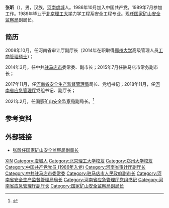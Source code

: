 {{Otheruses|other=名为张昕的其他人物|张昕}}
'''张昕'''（{{bd|1966年|11月||catIdx=Zhang张}}），男，汉族，[[河南|河南]][[虞城|虞城]]人。1986年10月加入中国共产党，1989年7月参加工作。1989年毕业于[[北京理工大学|北京理工大学]]力学工程系安全工程专业。现任[[国家矿山安全监察局|国家矿山安全监察局]]副局长。

== 简历 ==
2008年10月，任河南省审计厅副厅长（2014年在职取得[[郑州大学|郑州大学]]高级管理人员[[工商管理硕士|工商管理硕士]]）；

2014年3月，任中共[[驻马店市|驻马店市]]委常委、副市长；2015年7月任驻马店市常务副市长；

2017年11月，任[[河南省安全生产监督管理局|河南省安全生产监督管理局]]局长、党组书记；2018年11月，任[[河南省应急管理厅|河南省应急管理厅]]党组书记、副厅长；

2021年2月，任[[国家矿山安全监察局|国家矿山安全监察局]]副局长。<ref>{{Cite web|title=张昕任国家矿山安全监察局副局长(简历)_中国经济网——国家经济门户|url=http://district.ce.cn/newarea/sddy/202103/13/t20210313_36379499.shtml|accessdate=2021-03-15|work=district.ce.cn|archive-date=2021-05-27|archive-url=https://web.archive.org/web/20210527182256/http://district.ce.cn/newarea/sddy/202103/13/t20210313_36379499.shtml}}</ref>

== 参考资料 ==
{{reflist}}
 
== 外部链接 ==
*[http://www.xinhuanet.com/politics/2021-03/13/c_1127207548.htm 张昕任国家矿山安全监察局副局长] {{Wayback|url=http://www.xinhuanet.com/politics/2021-03/13/c_1127207548.htm |date=20220223114752 }}
 
{{DEFAULTSORT:Zhang张}}
[[Category:张姓|XIN]]
[[Category:虞城人|Category:虞城人]]
[[Category:北京理工大学校友|Category:北京理工大学校友]]
[[Category:郑州大学校友|Category:郑州大学校友]]
[[Category:中国共产党党员_(1986年入党)|Category:中国共产党党员 (1986年入党)]]
[[Category:河南省审计厅副厅长|Category:河南省审计厅副厅长]]
[[Category:中共驻马店市委常委|Category:中共驻马店市委常委]]
[[Category:驻马店市人民政府副市长|Category:驻马店市人民政府副市长]]
[[Category:河南省安全生产监督管理局局长|Category:河南省安全生产监督管理局局长]]
[[Category:河南省应急管理厅党组书记|Category:河南省应急管理厅党组书记]]
[[Category:河南省应急管理厅副厅长|Category:河南省应急管理厅副厅长]]
[[Category:国家矿山安全监察局副局长|Category:国家矿山安全监察局副局长]]
